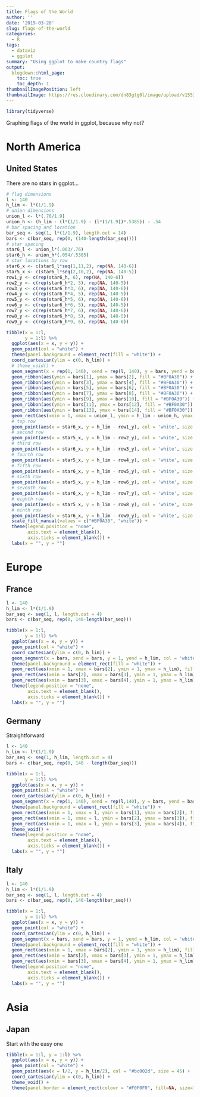 ```yaml
---
title: Flags of the World
author: ''
date: '2019-03-28'
slug: flags-of-the-world
categories:
  - R
tags:
  - dataviz
  - ggplot
summary: "Using ggplot to make country flags"
output:
  blogdown::html_page:
    toc: true
    toc_depth: 1
thumbnailImagePosition: left
thumbnailImage: https://res.cloudinary.com/dn83gtg0l/image/upload/v1553842477/national-flags.jpg
---
```


```r
library(tidyverse)
```

Graphing flags of the world in ggplot, because why not?  

# North America

## United States 

There are no stars in ggplot... 
```r
# flag dimensions 
l <- 140
h_lim <- l*(1/1.9)
# union dimensions
union_l <- l*(.76/1.9)
union_h <- (h_lim - (l*(1/1.9) - (l*(1/1.9))*.5385)) - .54
# bar spacing and location 
bar_seq <- seq(1, l*(1/1.9), length.out = 14)
bars <- c(bar_seq, rep(0, (140-length(bar_seq))))
# star spacing
star6_l <- union_l*(.063/.76)
star6_h <- union_h*(.054/.5385) 
# star locations by row
star6_x <- c(star6_l*seq(1,11,2), rep(NA, 140-6))
star5_x <- c(star6_l*seq(2,10,2), rep(NA, 140-5))
row1_y <- c(rep(star6_h, 6), rep(NA, 140-6))
row2_y <- c(rep(star6_h*2, 5), rep(NA, 140-5))
row3_y <- c(rep(star6_h*3, 6), rep(NA, 140-6))
row4_y <- c(rep(star6_h*4, 5), rep(NA, 140-5))
row5_y <- c(rep(star6_h*5, 6), rep(NA, 140-6))
row6_y <- c(rep(star6_h*6, 5), rep(NA, 140-5))
row7_y <- c(rep(star6_h*7, 6), rep(NA, 140-6))
row8_y <- c(rep(star6_h*8, 5), rep(NA, 140-5))
row9_y <- c(rep(star6_h*9, 6), rep(NA, 140-6))

tibble(x = 1:l, 
       y = 1:l) %>%
  ggplot(aes(x = x, y = y)) + 
  geom_point(col = "white") + 
  theme(panel.background = element_rect(fill = "white")) +
  coord_cartesian(ylim = c(0, h_lim)) + 
  # theme_void() + 
  geom_segment(x = rep(1, 140), xend = rep(l, 140), y = bars, yend = bars, col = 'white') +
  geom_ribbon(aes(ymin = bars[1], ymax = bars[2], fill = "#BF0A30")) +
  geom_ribbon(aes(ymin = bars[3], ymax = bars[4], fill = "#BF0A30")) +
  geom_ribbon(aes(ymin = bars[5], ymax = bars[6], fill = "#BF0A30")) +
  geom_ribbon(aes(ymin = bars[7], ymax = bars[8], fill = "#BF0A30")) +
  geom_ribbon(aes(ymin = bars[9], ymax = bars[10], fill = "#BF0A30")) +
  geom_ribbon(aes(ymin = bars[11], ymax = bars[12], fill = "#BF0A30")) +
  geom_ribbon(aes(ymin = bars[13], ymax = bars[14], fill = "#BF0A30")) +
  geom_rect(aes(xmin = 1, xmax = union_l, ymin = h_lim - union_h, ymax = h_lim), fill = "#002868") + 
  # top row
  geom_point(aes(x = star6_x, y = h_lim - row1_y), col = 'white', size = 3) + 
  # second row
  geom_point(aes(x = star5_x, y = h_lim - row2_y), col = 'white', size = 3)  +
  # third row
  geom_point(aes(x = star6_x, y = h_lim - row3_y), col = 'white', size = 3) +
  # fourth row
  geom_point(aes(x = star5_x, y = h_lim - row4_y), col = 'white', size = 3) +
  # fifth row
  geom_point(aes(x = star6_x, y = h_lim - row5_y), col = 'white', size = 3) +
  # sixth row
  geom_point(aes(x = star5_x, y = h_lim - row6_y), col = 'white', size = 3) +
  # seventh row
  geom_point(aes(x = star6_x, y = h_lim - row7_y), col = 'white', size = 3) +
  # eighth row
  geom_point(aes(x = star5_x, y = h_lim - row8_y), col = 'white', size = 3) +
  # ninth row
  geom_point(aes(x = star6_x, y = h_lim - row9_y), col = 'white', size = 3) +
  scale_fill_manual(values = c("#BF0A30", "white")) +
  theme(legend.position = "none",
        axis.text = element_blank(),
        axis.ticks = element_blank()) +
  labs(x = "", y = "")

```

# Europe

##  France 

```r
l <- 140
h_lim <- l*(1/1.9)
bar_seq <- seq(1, l, length.out = 4)
bars <- c(bar_seq, rep(0, 140-length(bar_seq)))

tibble(x = 1:l, 
       y = 1:l) %>%
  ggplot(aes(x = x, y = y)) + 
  geom_point(col = "white") + 
  coord_cartesian(ylim = c(0, h_lim)) +
  geom_segment(x = bars, xend = bars, y = 1, yend = h_lim, col = 'white') +
  theme(panel.background = element_rect(fill = "white")) +
  geom_rect(aes(xmin = 1, xmax = bars[2], ymin = 1, ymax = h_lim), fill = "#183883") + 
  geom_rect(aes(xmin = bars[2], xmax = bars[3], ymin = 1, ymax = h_lim), fill = "#FFFFFF") +
  geom_rect(aes(xmin = bars[3], xmax = bars[4], ymin = 1, ymax = h_lim), fill = "#DA251E") +
  theme(legend.position = "none",
        axis.text = element_blank(),
        axis.ticks = element_blank()) +
  labs(x = "", y = "")


```

## Germany 
Straightforward 

```r
l <- 140
h_lim <- l*(1/1.9)
bar_seq <- seq(1, h_lim, length.out = 4)
bars <- c(bar_seq, rep(0, 140 - length(bar_seq)))

tibble(x = 1:l, 
       y = 1:l) %>%
  ggplot(aes(x = x, y = y)) + 
  geom_point(col = "white") + 
  coord_cartesian(ylim = c(0, h_lim)) +
  geom_segment(x = rep(1, 140), xend = rep(l,140), y = bars, yend = bars, col = NA) +
  theme(panel.background = element_rect(fill = "white")) +
  geom_rect(aes(xmin = 1, xmax = l, ymin = bars[1], ymax = bars[2]), fill = "#FFCE00") + 
  geom_rect(aes(xmin = 1, xmax = l, ymin = bars[2], ymax = bars[3]), fill = "#DD0000") + 
  geom_rect(aes(xmin = 1, xmax = l, ymin = bars[3], ymax = bars[4]), fill = "#000000") +
  theme_void() + 
  theme(legend.position = "none",
        axis.text = element_blank(),
        axis.ticks = element_blank()) +
  labs(x = "", y = "")

```

## Italy 

```r

l <- 140
h_lim <- l*(1/1.9)
bar_seq <- seq(1, l, length.out = 4)
bars <- c(bar_seq, rep(0, 140-length(bar_seq)))

tibble(x = 1:l, 
       y = 1:l) %>%
  ggplot(aes(x = x, y = y)) + 
  geom_point(col = "white") + 
  coord_cartesian(ylim = c(0, h_lim)) +
  geom_segment(x = bars, xend = bars, y = 1, yend = h_lim, col = 'white') +
  theme(panel.background = element_rect(fill = "white")) +
  geom_rect(aes(xmin = 1, xmax = bars[2], ymin = 1, ymax = h_lim), fill = "#009246") + 
  geom_rect(aes(xmin = bars[2], xmax = bars[3], ymin = 1, ymax = h_lim), fill = "#FFFFFF") +
  geom_rect(aes(xmin = bars[3], xmax = bars[4], ymin = 1, ymax = h_lim), fill = "#CE2B37") +
  theme(legend.position = "none",
        axis.text = element_blank(),
        axis.ticks = element_blank()) +
  labs(x = "", y = "")

```

# Asia

## Japan
Start with the easy one 

```r
tibble(x = 1:l, y = 1:l) %>%
  ggplot(aes(x = x, y = y)) + 
  geom_point(col = "white") + 
  geom_point(aes(x = l/2, y = h_lim/2), col = "#bc002d", size = 45) + 
  coord_cartesian(ylim = c(0, h_lim)) +  
  theme_void() + 
  theme(panel.border = element_rect(colour = "#F0F0F0", fill=NA, size=1))
```